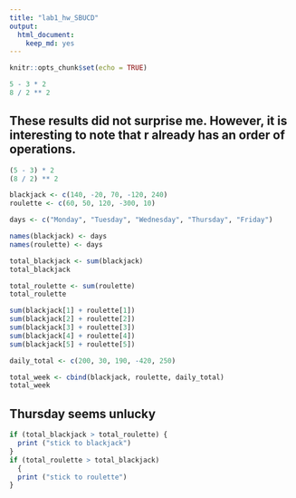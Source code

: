 ```yaml
---
title: "lab1_hw_SBUCD"
output: 
  html_document: 
    keep_md: yes
---
```


```r
knitr::opts_chunk$set(echo = TRUE)
```

```r
5 - 3 * 2
8 / 2 ** 2
```
## These results did not surprise me. However, it is interesting to note that r already has an order of operations.

```r
(5 - 3) * 2
(8 / 2) ** 2
```
```r
blackjack <- c(140, -20, 70, -120, 240)
roulette <- c(60, 50, 120, -300, 10)
```

```r
days <- c("Monday", "Tuesday", "Wednesday", "Thursday", "Friday")
```

```r
names(blackjack) <- days
names(roulette) <- days
```

```r
total_blackjack <- sum(blackjack)
total_blackjack
```

```r
total_roulette <- sum(roulette)
total_roulette
```

```r
sum(blackjack[1] + roulette[1])
sum(blackjack[2] + roulette[2])
sum(blackjack[3] + roulette[3])
sum(blackjack[4] + roulette[4])
sum(blackjack[5] + roulette[5])
```

```r
daily_total <- c(200, 30, 190, -420, 250)
```

```r
total_week <- cbind(blackjack, roulette, daily_total)
total_week
```
## Thursday seems unlucky

```r
if (total_blackjack > total_roulette) {
  print ("stick to blackjack")  
}
if (total_roulette > total_blackjack)
  {
  print ("stick to roulette")
}
```